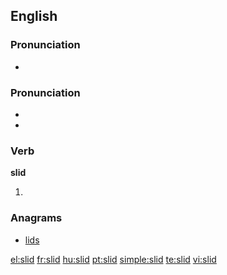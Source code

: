 ==English==

===Pronunciation===
* {{audio|en-us-slid.ogg|Audio (US)}}

===Pronunciation===
* {{IPA|/'slɪd/}}
* {{rhymes|ɪd}}

===Verb===
'''slid'''

# {{past of|slide}}

===Anagrams===
* [[lids]]

[[el:slid]]
[[fr:slid]]
[[hu:slid]]
[[pt:slid]]
[[simple:slid]]
[[te:slid]]
[[vi:slid]]